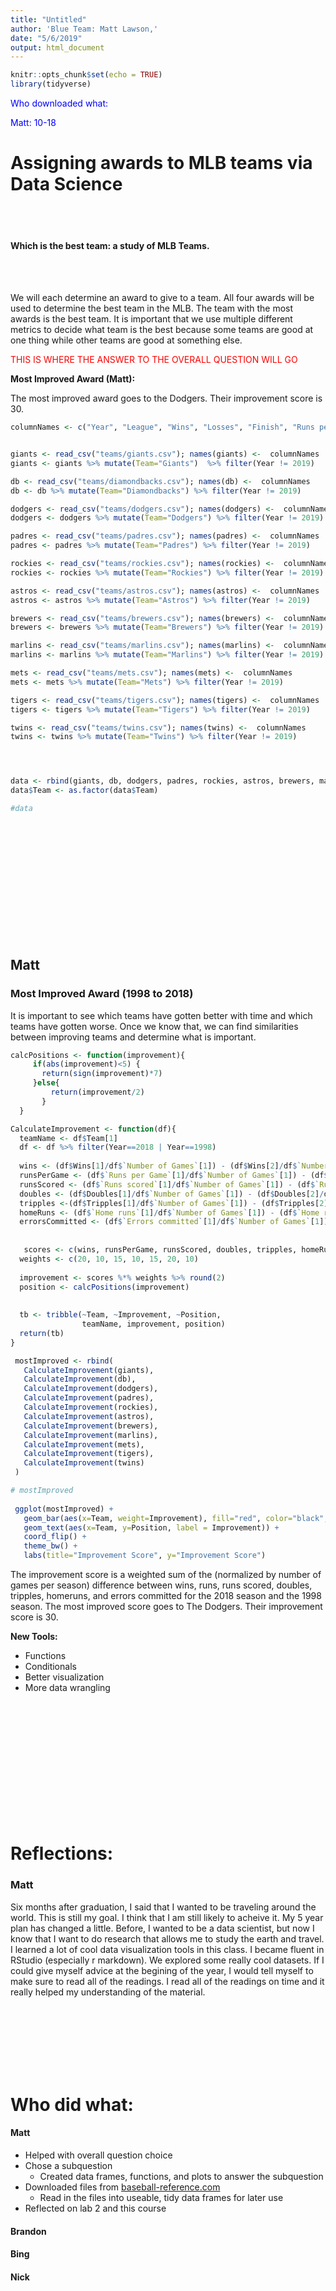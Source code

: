 ```yaml
---
title: "Untitled"
author: 'Blue Team: Matt Lawson,'
date: "5/6/2019"
output: html_document
---
```


```r
knitr::opts_chunk$set(echo = TRUE)
library(tidyverse)
```

<font color=blue>

Who downloaded what:

Matt: 10-18

</font>

# Assigning awards to MLB teams via Data Science
  
  <br></br>
  
#### Which is the best team: a study of MLB Teams.

<br></br>

We will each determine an award to give to a team. All four awards will be used to determine the best team in the MLB. The team with the most awards is the best team. It is important that we use multiple different metrics to decide what team is the best because some teams are good at one thing while other teams are good at something else.  


<font color=red> THIS IS WHERE THE ANSWER TO THE OVERALL QUESTION WILL GO </font>

__Most Improved Award (Matt):__

The most improved award goes to the Dodgers. Their improvement score is 30.

```r
columnNames <- c("Year", "League", "Wins", "Losses", "Finish", "Runs per Game", "Number of Games", "Played appearances","At bats", "Runs scored", "Hits", "Doubles", "Tripples", "Home runs", "RBIs", "Stollen bases", "Caught stealing", "Walks", "Strikeouts", "Batting average", "On base %", "Slugging %", "On base + slugging %", "Errors committed", "Double plays", "Fielding %", "Average age")


giants <- read_csv("teams/giants.csv"); names(giants) <-  columnNames
giants <- giants %>% mutate(Team="Giants")  %>% filter(Year != 2019)

db <- read_csv("teams/diamondbacks.csv"); names(db) <-  columnNames
db <- db %>% mutate(Team="Diamondbacks") %>% filter(Year != 2019)

dodgers <- read_csv("teams/dodgers.csv"); names(dodgers) <-  columnNames
dodgers <- dodgers %>% mutate(Team="Dodgers") %>% filter(Year != 2019)

padres <- read_csv("teams/padres.csv"); names(padres) <-  columnNames
padres <- padres %>% mutate(Team="Padres") %>% filter(Year != 2019)

rockies <- read_csv("teams/rockies.csv"); names(rockies) <-  columnNames
rockies <- rockies %>% mutate(Team="Rockies") %>% filter(Year != 2019)

astros <- read_csv("teams/astros.csv"); names(astros) <-  columnNames
astros <- astros %>% mutate(Team="Astros") %>% filter(Year != 2019)

brewers <- read_csv("teams/brewers.csv"); names(brewers) <-  columnNames
brewers <- brewers %>% mutate(Team="Brewers") %>% filter(Year != 2019)

marlins <- read_csv("teams/marlins.csv"); names(marlins) <-  columnNames
marlins <- marlins %>% mutate(Team="Marlins") %>% filter(Year != 2019)

mets <- read_csv("teams/mets.csv"); names(mets) <-  columnNames
mets <- mets %>% mutate(Team="Mets") %>% filter(Year != 2019)

tigers <- read_csv("teams/tigers.csv"); names(tigers) <-  columnNames
tigers <- tigers %>% mutate(Team="Tigers") %>% filter(Year != 2019)

twins <- read_csv("teams/twins.csv"); names(twins) <-  columnNames
twins <- twins %>% mutate(Team="Twins") %>% filter(Year != 2019)




data <- rbind(giants, db, dodgers, padres, rockies, astros, brewers, marlins, mets, tigers, twins)
data$Team <- as.factor(data$Team)

#data

```


<br></br>  
<br></br>  
<br></br>  
<br></br>  

## Matt

### Most Improved Award (1998 to 2018)

It is important to see which teams have gotten better with time and which teams have gotten worse. Once we know that, we can find similarities between improving teams and determine what is important.

```r
calcPositions <- function(improvement){
     if(abs(improvement)<5) {
       return(sign(improvement)*7)
     }else{
         return(improvement/2)
       }
  }

CalculateImprovement <- function(df){
  teamName <- df$Team[1]
  df <- df %>% filter(Year==2018 | Year==1998)
  
  wins <- (df$Wins[1]/df$`Number of Games`[1]) - (df$Wins[2]/df$`Number of Games`[2])
  runsPerGame <- (df$`Runs per Game`[1]/df$`Number of Games`[1]) - (df$`Runs per Game`[2]/df$`Number of Games`[2])
  runsScored <- (df$`Runs scored`[1]/df$`Number of Games`[1]) - (df$`Runs scored`[2]/df$`Number of Games`[2])
  doubles <- (df$Doubles[1]/df$`Number of Games`[1]) - (df$Doubles[2]/df$`Number of Games`[2])
  tripples <-(df$Tripples[1]/df$`Number of Games`[1]) - (df$Tripples[2]/df$`Number of Games`[2])
  homeRuns <- (df$`Home runs`[1]/df$`Number of Games`[1]) - (df$`Home runs`[2]/df$`Number of Games`[2])
  errorsCommitted <- (df$`Errors committed`[1]/df$`Number of Games`[1]) - (df$`Errors committed`[2]/df$`Number of Games`[2])
  
  
   scores <- c(wins, runsPerGame, runsScored, doubles, tripples, homeRuns, -1*errorsCommitted)
  weights <- c(20, 10, 15, 10, 15, 20, 10)
  
  improvement <- scores %*% weights %>% round(2)
  position <- calcPositions(improvement)
  
  
  tb <- tribble(~Team, ~Improvement, ~Position,
                teamName, improvement, position)
  return(tb)
}
```


```r
 mostImproved <- rbind(
   CalculateImprovement(giants),
   CalculateImprovement(db),
   CalculateImprovement(dodgers),
   CalculateImprovement(padres),
   CalculateImprovement(rockies),
   CalculateImprovement(astros),
   CalculateImprovement(brewers),
   CalculateImprovement(marlins),
   CalculateImprovement(mets),
   CalculateImprovement(tigers),
   CalculateImprovement(twins)
 )

# mostImproved
 
 ggplot(mostImproved) +
   geom_bar(aes(x=Team, weight=Improvement), fill="red", color="black", alpha=0.65) + 
   geom_text(aes(x=Team, y=Position, label = Improvement)) +
   coord_flip() + 
   theme_bw() +
   labs(title="Improvement Score", y="Improvement Score")
```

The improvement score is a weighted sum of the (normalized by number of games per season) difference between wins, runs, runs scored, doubles, tripples, homeruns, and errors committed for the 2018 season and the 1998 season. The most improved score goes to The Dodgers. Their improvement score is 30.  

__New Tools:__

  - Functions  
  - Conditionals  
  - Better visualization  
  - More data wrangling   
  
  
  
  
  
  
  
<br></br>  
<br></br> 
<br></br> 
<br></br> 
<br></br> 

  
  
  
  
# Reflections:


### Matt  
Six months after graduation, I said that I wanted to be traveling around the world. This is still my goal. I think that I am still likely to acheive it. My 5 year plan has changed a little. Before, I wanted to be a data scientist, but now I know that I want to do research that allows me to study the earth and travel. I learned a lot of cool data visualization tools in this class. I became fluent in RStudio (especially r markdown). We explored some really cool datasets. If I could give myself advice at the begining of the year, I would tell myself to make sure to read all of the readings. I read all of the readings on time and it really helped my understanding of the material.





<br></br> 
<br></br> 
<br></br> 


# Who did what:
  
#### Matt  
- Helped with overall question choice  
- Chose a subquestion  
  - Created data frames, functions, and plots to answer the subquestion  
- Downloaded files from [baseball-reference.com](https://www.baseball-reference.com/teams/)  
  - Read in the files into useable, tidy data frames for later use  
- Reflected on lab 2 and this course   



#### Brandon  



#### Bing  



#### Nick  